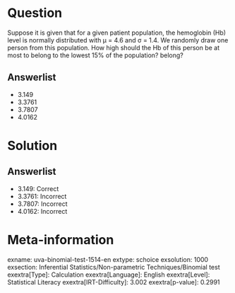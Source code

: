 Question
========

Suppose it is given that for a given patient population, the hemoglobin (Hb) level is normally distributed with μ = 4.6 and σ = 1.4. We randomly draw one person from this population. How high should the Hb of this person be at most to belong to the lowest 15% of the population? belong?

Answerlist
----------

* 3.149
* 3.3761
* 3.7807
* 4.0162

Solution
========

Answerlist
----------

* 3.149: Correct
* 3.3761: Incorrect
* 3.7807: Incorrect
* 4.0162: Incorrect

Meta-information
================
exname: uva-binomial-test-1514-en
extype: schoice
exsolution: 1000
exsection: Inferential Statistics/Non-parametric Techniques/Binomial test
exextra[Type]: Calculation
exextra[Language]: English
exextra[Level]: Statistical Literacy
exextra[IRT-Difficulty]: 3.002
exextra[p-value]: 0.2991
